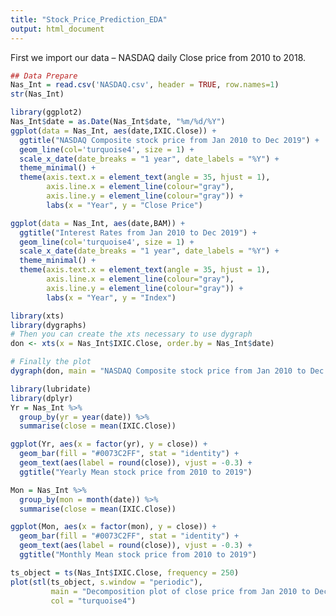 ```yaml
---
title: "Stock_Price_Prediction_EDA"
output: html_document
---
```


First we import our data -- NASDAQ daily Close price from 2010 to 2018.
```r
## Data Prepare
Nas_Int = read.csv('NASDAQ.csv', header = TRUE, row.names=1)
str(Nas_Int)
```

```r
library(ggplot2)
Nas_Int$date = as.Date(Nas_Int$date, "%m/%d/%Y")
ggplot(data = Nas_Int, aes(date,IXIC.Close)) + 
  ggtitle("NASDAQ Composite stock price from Jan 2010 to Dec 2019") + 
  geom_line(col='turquoise4', size = 1) + 
  scale_x_date(date_breaks = "1 year", date_labels = "%Y") + 
  theme_minimal() + 
  theme(axis.text.x = element_text(angle = 35, hjust = 1),
        axis.line.x = element_line(colour="gray"),
        axis.line.y = element_line(colour="gray")) +
        labs(x = "Year", y = "Close Price") 
```

```r
ggplot(data = Nas_Int, aes(date,BAM)) + 
  ggtitle("Interest Rates from Jan 2010 to Dec 2019") + 
  geom_line(col='turquoise4', size = 1) + 
  scale_x_date(date_breaks = "1 year", date_labels = "%Y") +
  theme_minimal() + 
  theme(axis.text.x = element_text(angle = 35, hjust = 1),
        axis.line.x = element_line(colour="gray"),
        axis.line.y = element_line(colour="gray")) +
        labs(x = "Year", y = "Index") 
```

```r
library(xts)
library(dygraphs)
# Then you can create the xts necessary to use dygraph
don <- xts(x = Nas_Int$IXIC.Close, order.by = Nas_Int$date)

# Finally the plot
dygraph(don, main = "NASDAQ Composite stock price from Jan 2010 to Dec 2019") 
```

```r
library(lubridate)
library(dplyr)
Yr = Nas_Int %>% 
  group_by(yr = year(date)) %>% 
  summarise(close = mean(IXIC.Close))

ggplot(Yr, aes(x = factor(yr), y = close)) + 
  geom_bar(fill = "#0073C2FF", stat = "identity") +
  geom_text(aes(label = round(close)), vjust = -0.3) +
  ggtitle("Yearly Mean stock price from 2010 to 2019") 
```

```r
Mon = Nas_Int %>% 
  group_by(mon = month(date)) %>% 
  summarise(close = mean(IXIC.Close))

ggplot(Mon, aes(x = factor(mon), y = close)) + 
  geom_bar(fill = "#0073C2FF", stat = "identity") +
  geom_text(aes(label = round(close)), vjust = -0.3) +
  ggtitle("Monthly Mean stock price from 2010 to 2019") 
```

```r
ts_object = ts(Nas_Int$IXIC.Close, frequency = 250)
plot(stl(ts_object, s.window = "periodic"),
         main = "Decomposition plot of close price from Jan 2010 to Dec 2019",
         col = "turquoise4")
```


